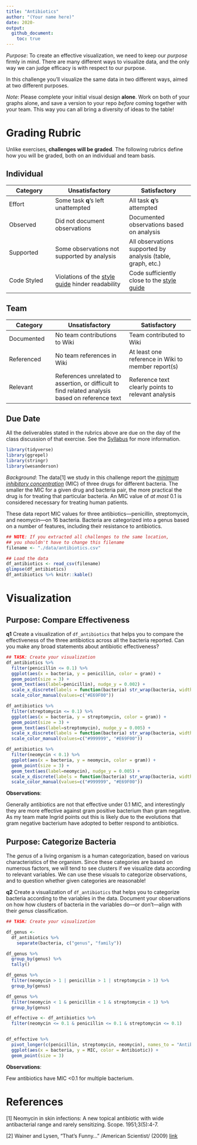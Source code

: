 ```yaml
---
title: "Antibiotics"
author: "(Your name here)"
date: 2020-
output:
  github_document:
    toc: true
---
```


*Purpose*: To create an effective visualization, we need to keep our *purpose* firmly in mind. There are many different ways to visualize data, and the only way we can judge efficacy is with respect to our purpose.

In this challenge you'll visualize the same data in two different ways, aimed at two different purposes.

*Note*: Please complete your initial visual design **alone**. Work on both of your graphs alone, and save a version to your repo *before* coming together with your team. This way you can all bring a diversity of ideas to the table!

<!-- include-rubric -->
# Grading Rubric
<!-- -------------------------------------------------- -->

Unlike exercises, **challenges will be graded**. The following rubrics define how you will be graded, both on an individual and team basis.

## Individual
<!-- ------------------------- -->

| Category | Unsatisfactory | Satisfactory |
|----------|----------------|--------------|
| Effort | Some task __q__'s left unattempted | All task __q__'s attempted |
| Observed | Did not document observations | Documented observations based on analysis |
| Supported | Some observations not supported by analysis | All observations supported by analysis (table, graph, etc.) |
| Code Styled | Violations of the [style guide](https://style.tidyverse.org/) hinder readability | Code sufficiently close to the [style guide](https://style.tidyverse.org/) |

## Team
<!-- ------------------------- -->

| Category | Unsatisfactory | Satisfactory |
|----------|----------------|--------------|
| Documented | No team contributions to Wiki | Team contributed to Wiki |
| Referenced | No team references in Wiki | At least one reference in Wiki to member report(s) |
| Relevant | References unrelated to assertion, or difficult to find related analysis based on reference text | Reference text clearly points to relevant analysis |

## Due Date
<!-- ------------------------- -->

All the deliverables stated in the rubrics above are due on the day of the class discussion of that exercise. See the [Syllabus](https://docs.google.com/document/d/1jJTh2DH8nVJd2eyMMoyNGroReo0BKcJrz1eONi3rPSc/edit?usp=sharing) for more information.

```r
library(tidyverse)
library(ggrepel)
library(stringr)
library(wesanderson)
```

*Background*: The data[1] we study in this challenge report the [*minimum inhibitory concentration*](https://en.wikipedia.org/wiki/Minimum_inhibitory_concentration) (MIC) of three drugs for different bacteria. The smaller the MIC for a given drug and bacteria pair, the more practical the drug is for treating that particular bacteria. An MIC value of *at most* 0.1 is considered necessary for treating human patients.

These data report MIC values for three antibiotics---penicillin, streptomycin, and neomycin---on 16 bacteria. Bacteria are categorized into a genus based on a number of features, including their resistance to antibiotics.

```r
## NOTE: If you extracted all challenges to the same location,
## you shouldn't have to change this filename
filename <- "./data/antibiotics.csv"

## Load the data
df_antibiotics <- read_csv(filename)
glimpse(df_antibiotics)
df_antibiotics %>% knitr::kable()
```

# Visualization
<!-- -------------------------------------------------- -->

## Purpose: Compare Effectiveness
<!-- ------------------------- -->

__q1__ Create a visualization of `df_antibiotics` that helps you to compare the effectiveness of the three antibiotics across all the bacteria reported. Can you make any broad statements about antibiotic effectiveness?

```r
## TASK: Create your visualization
df_antibiotics %>% 
  filter(penicillin <= 0.1) %>%
  ggplot(aes(x = bacteria, y = penicillin, color = gram)) +
  geom_point(size = 3) +
  geom_text(aes(label=penicillin), nudge_y = 0.002) +
  scale_x_discrete(labels = function(bacteria) str_wrap(bacteria, width = 10)) + 
  scale_color_manual(values=c("#E69F00"))

df_antibiotics %>% 
  filter(streptomycin <= 0.1) %>%
  ggplot(aes(x = bacteria, y = streptomycin, color = gram)) +
  geom_point(size = 3) +
  geom_text(aes(label=streptomycin), nudge_y = 0.005) +
  scale_x_discrete(labels = function(bacteria) str_wrap(bacteria, width = 10)) + 
  scale_color_manual(values=c("#999999", "#E69F00"))

df_antibiotics %>% 
  filter(neomycin < 0.1) %>%
  ggplot(aes(x = bacteria, y = neomycin, color = gram)) +
  geom_point(size = 3) + 
  geom_text(aes(label=neomycin), nudge_y = 0.005) +
  scale_x_discrete(labels = function(bacteria) str_wrap(bacteria, width = 10)) + 
  scale_color_manual(values=c("#999999", "#E69F00"))


```

**Observations**:

Generally antibiotics are not that effective under 0.1 MIC, and interestingly they are more effective against gram positive bacterium than gram negative. As my team mate Ingrid points out this is likely due to the evolutions that gram negative bacterium have adopted to better respond to antibiotics.

## Purpose: Categorize Bacteria
<!-- ------------------------- -->

The *genus* of a living organism is a human categorization, based on various characteristics of the organism. Since these categories are based on numerous factors, we will tend to see clusters if we visualize data according to relevant variables. We can use these visuals to categorize observations, and to question whether given categories are reasonable!

__q2__ Create a visualization of `df_antibiotics` that helps you to categorize bacteria according to the variables in the data. Document your observations on how how clusters of bacteria in the variables do---or don't---align with their *genus* classification.

```r
## TASK: Create your visualization

df_genus <-
  df_antibiotics %>%
    separate(bacteria, c("genus", "family"))

df_genus %>% 
  group_by(genus) %>%
  tally()

df_genus %>%
  filter(neomycin > 1 | penicillin > 1 | streptomycin > 1) %>%
  group_by(genus)

df_genus %>%
  filter(neomycin < 1 & penicillin < 1 & streptomycin < 1) %>%
  group_by(genus)

df_effective <- df_antibiotics %>%
  filter(neomycin <= 0.1 & penicillin <= 0.1 & streptomycin <= 0.1)


df_effective %>%
  pivot_longer(c(penicillin, streptomycin, neomycin), names_to = "Antibiotic", values_to = "MIC") %>%
  ggplot(aes(x = bacteria, y = MIC, color = Antibiotic)) +
  geom_point(size = 3)

```

**Observations**:

Few antibiotics have MIC <0.1 for multiple bacterium.

# References
<!-- -------------------------------------------------- -->

[1] Neomycin in skin infections: A new topical antibiotic with wide antibacterial range and rarely sensitizing. Scope. 1951;3(5):4-7.

[2] Wainer and Lysen, "That's Funny..." /American Scientist/ (2009) [link](https://www.americanscientist.org/article/thats-funny)
